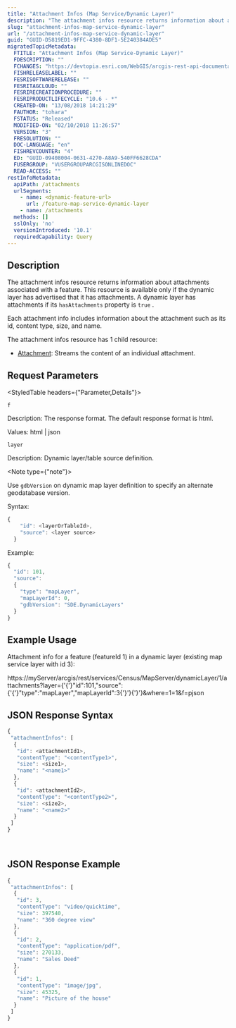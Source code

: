 ```yaml
---
title: "Attachment Infos (Map Service/Dynamic Layer)"
description: "The attachment infos resource returns information about attachments associated with a feature."
slug: "attachment-infos-map-service-dynamic-layer"
url: "/attachment-infos-map-service-dynamic-layer"
guid: "GUID-D5819ED1-9FFC-4380-8DF1-5E240384ADE5"
migratedTopicMetadata:
  FTITLE: "Attachment Infos (Map Service-Dynamic Layer)"
  FDESCRIPTION: ""
  FCHANGES: "https://devtopia.esri.com/WebGIS/arcgis-rest-api-documentation/issues/120"
  FISHRELEASELABEL: ""
  FESRISOFTWARERELEASE: ""
  FESRITAGCLOUD: ""
  FESRIRECREATIONPROCEDURE: ""
  FESRIPRODUCTLIFECYCLE: "10.6 - *"
  CREATED-ON: "13/08/2018 14:21:29"
  FAUTHOR: "tohara"
  FSTATUS: "Released"
  MODIFIED-ON: "02/10/2018 11:26:57"
  VERSION: "3"
  FRESOLUTION: ""
  DOC-LANGUAGE: "en"
  FISHREVCOUNTER: "4"
  ED: "GUID-09408004-0631-4270-A8A9-540FF6628CDA"
  FUSERGROUP: "VUSERGROUPARCGISONLINEDOC"
  READ-ACCESS: ""
restInfoMetadata:
  apiPath: /attachments
  urlSegments:
    - name: <dynamic-feature-url>
      url: /feature-map-service-dynamic-layer
    - name: /attachments
  methods: []
  sslOnly: 'no'
  versionIntroduced: '10.1'
  requiredCapability: Query
---
```


## Description

The attachment infos resource returns information about attachments associated with a feature. This resource is available only if the dynamic layer has advertised that it has attachments. A dynamic layer has attachments if its `hasAttachments`  property is `true` . 

Each attachment info includes information about the attachment such as its id, content type, size, and name.

The attachment infos resource has 1 child resource:

-   [ Attachment](/attachment-map-service-dynamic-layer): Streams the content of an individual attachment.

##  Request Parameters 

<StyledTable headers={"Parameter,Details"}>

<StyledTableRow>

<StyledTableCell cellStyle="markdown">

`f` 

</StyledTableCell>

<StyledTableCell cellStyle="markdown">

Description: The response format. The default response format is html.

Values: html | json

</StyledTableCell>

</StyledTableRow>

<StyledTableRow>

<StyledTableCell cellStyle="markdown">

`layer` 

</StyledTableCell>

<StyledTableCell cellStyle="markdown">

Description: Dynamic layer/table source definition.

<Note type={"note"}>

Use `gdbVersion`  on dynamic map layer definition to specify an alternate geodatabase version. 

</Note>

Syntax: 

```javascript
{
    "id": <layerOrTableId>,
    "source": <layer source>
  }

```

 

Example:

```javascript
{
  "id": 101,
  "source":
  {
    "type": "mapLayer",
    "mapLayerId": 0,
    "gdbVersion": "SDE.DynamicLayers"
  }
}


```

 

</StyledTableCell>

</StyledTableRow>

</StyledTable>

## Example Usage

Attachment info for a feature (featureId 1) in a dynamic layer (existing map service layer with id 3): 

https&#x3A;//myServer/arcgis/rest/services/Census/MapServer/dynamicLayer/1/attachments?layer={'{'}"id":101,"source":{'{'}"type":"mapLayer","mapLayerId":3{'}'}{'}'}&where=1=1&f=pjson

## JSON Response Syntax

```javascript
{
 "attachmentInfos": [
  {
   "id": <attachmentId1>,
   "contentType": "<contentType1>",
   "size": <size1>,
   "name": "<name1>"
  },
  {
   "id": <attachmentId2>,
   "contentType": "<contentType2>",
   "size": <size2>,
   "name": "<name2>"
  }
 ]
}

          
```

 

## JSON Response Example

```javascript
{
 "attachmentInfos": [
  {
   "id": 3,
   "contentType": "video/quicktime",
   "size": 397540,
   "name": "360 degree view"
  },
  {
   "id": 2,
   "contentType": "application/pdf",
   "size": 270133,
   "name": "Sales Deed"
  },
  {
   "id": 1,
   "contentType": "image/jpg",
   "size": 45325,
   "name": "Picture of the house"
  }
 ]
}



          
```

 
